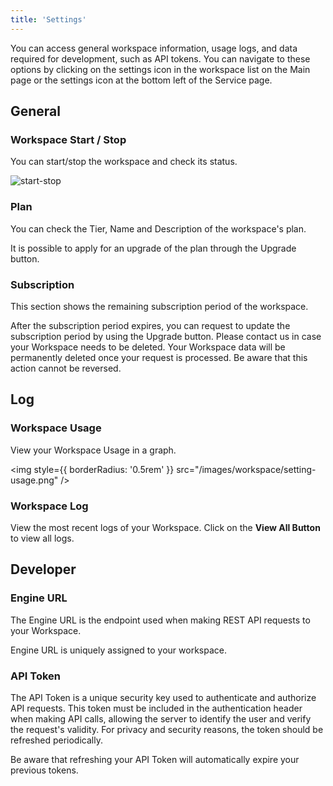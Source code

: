 ```yaml
---
title: 'Settings'
---
```


You can access general workspace information, usage logs, and data required for development, such as API tokens.
You can navigate to these options by clicking on the settings icon in the workspace list on the Main page or the settings icon at the bottom left of the Service page.

## General

### Workspace Start / Stop

You can start/stop the workspace and check its status.

![start-stop](/images/workspace/setting-start-stop.png)

### Plan

You can check the Tier, Name and Description of the workspace's plan.

<Tip>
  It is possible to apply for an upgrade of the plan through the Upgrade button.
</Tip>

### Subscription

This section shows the remaining subscription period of the workspace.

<Info>
  After the subscription period expires, you can request to update the subscription period by using the Upgrade button.
</Info>

<Warning>
  Please contact us in case your Workspace needs to be deleted. Your Workspace data will be permanently deleted once your request is processed. Be aware that this action cannot be reversed.
</Warning>

## Log

### Workspace Usage

View your Workspace Usage in a graph.

<img
  style={{ borderRadius: '0.5rem' }}
  src="/images/workspace/setting-usage.png"
/>

### Workspace Log

View the most recent logs of your Workspace. Click on the **View All Button** to view all logs.

## Developer

### Engine URL

The Engine URL is the endpoint used when making REST API requests to your Workspace.

<Info>
  Engine URL is uniquely assigned to your workspace.
</Info>

### API Token

The API Token is a unique security key used to authenticate and authorize API requests.
This token must be included in the authentication header when making API calls, allowing the server to identify the user and verify the request's validity. For privacy and security reasons, the token should be refreshed periodically.

<Warning>
  Be aware that refreshing your API Token will automatically expire your previous tokens.
</Warning>